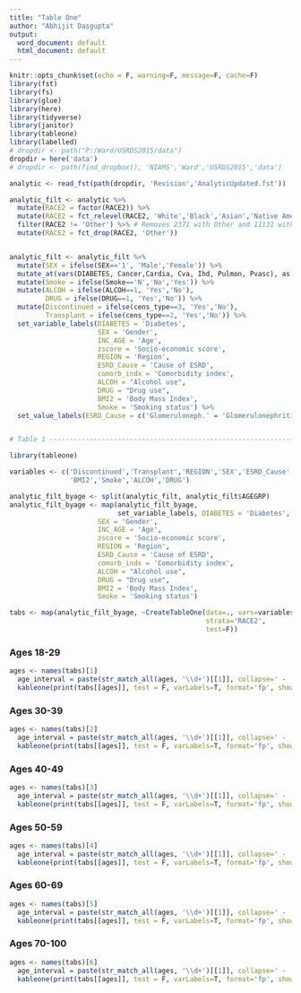 ```yaml
---
title: "Table One"
author: "Abhijit Dasgupta"
output: 
  word_document: default
  html_document: default
---
```


```r
knitr::opts_chunk$set(echo = F, warning=F, message=F, cache=F)
library(fst)
library(fs)
library(glue)
library(here)
library(tidyverse)
library(janitor)
library(tableone)
library(labelled)
# dropdir <- path("P:/Ward/USRDS2015/data")
dropdir = here('data')
# dropdir <- path(find_dropbox(), 'NIAMS','Ward','USRDS2015','data')

analytic <- read_fst(path(dropdir, 'Revision','AnalyticUpdated.fst'))

analytic_filt <- analytic %>%
  mutate(RACE2 = factor(RACE2)) %>%
  mutate(RACE2 = fct_relevel(RACE2, 'White','Black','Asian','Native American','Hispanic')) %>%
  filter(RACE2 != 'Other') %>% # Removes 2371 with Other and 11131 with missing RACE2 (N=1,277,499)
  mutate(RACE2 = fct_drop(RACE2, 'Other'))


analytic_filt <- analytic_filt %>%
  mutate(SEX = ifelse(SEX=='1', 'Male','Female')) %>%
  mutate_at(vars(DIABETES, Cancer,Cardia, Cva, Ihd, Pulmon, Pvasc), as.factor) %>%
  mutate(Smoke = ifelse(Smoke=='N','No','Yes')) %>% 
  mutate(ALCOH = ifelse(ALCOH==1, 'Yes','No'),
         DRUG = ifelse(DRUG==1, 'Yes','No')) %>% 
  mutate(Discontinued = ifelse(cens_type==3, 'Yes','No'),
         Transplant = ifelse(cens_type==2, 'Yes','No')) %>% 
  set_variable_labels(DIABETES = 'Diabetes',
                      SEX = 'Gender',
                      INC_AGE = 'Age',
                      zscore = 'Socio-economic score',
                      REGION = 'Region',
                      ESRD_Cause = 'Cause of ESRD',
                      comorb_indx = 'Comorbidity index',
                      ALCOH = "Alcohol use",
                      DRUG = "Drug use",
                      BMI2 = 'Body Mass Index',
                      Smoke = 'Smoking status') %>%
  set_value_labels(ESRD_Cause = c('Glomeruloneph.' = 'Glomerulonephritis'))


# Table 1 -----------------------------------------------------------------

library(tableone)

variables <- c('Discontinued','Transplant','REGION','SEX','ESRD_Cause','zscore','comorb_indx',
               'BMI2','Smoke','ALCOH','DRUG')

analytic_filt_byage <- split(analytic_filt, analytic_filt$AGEGRP)
analytic_filt_byage <- map(analytic_filt_byage, 
                           set_variable_labels, DIABETES = 'Diabetes',
                      SEX = 'Gender',
                      INC_AGE = 'Age',
                      zscore = 'Socio-economic score',
                      REGION = 'Region',
                      ESRD_Cause = 'Cause of ESRD',
                      comorb_indx = 'Comorbidity index',
                      ALCOH = "Alcohol use",
                      DRUG = "Drug use",
                      BMI2 = 'Body Mass Index',
                      Smoke = 'Smoking status')

tabs <- map(analytic_filt_byage, ~CreateTableOne(data=., vars=variables, 
                                                 strata='RACE2',
                                                 test=F))
```

### Ages 18-29

```r
ages <- names(tabs)[1]
  age_interval = paste(str_match_all(ages, '\\d+')[[1]], collapse=' - ')
  kableone(print(tabs[[ages]], test = F, varLabels=T, format='fp', showAllLevels=F))

```


### Ages 30-39

```r
ages <- names(tabs)[2]
  age_interval = paste(str_match_all(ages, '\\d+')[[1]], collapse=' - ')
  kableone(print(tabs[[ages]], test = F, varLabels=T, format='fp', showAllLevels=F))

```

### Ages 40-49

```r
ages <- names(tabs)[3]
  age_interval = paste(str_match_all(ages, '\\d+')[[1]], collapse=' - ')
  kableone(print(tabs[[ages]], test = F, varLabels=T, format='fp', showAllLevels=F))

```

### Ages 50-59

```r
ages <- names(tabs)[4]
  age_interval = paste(str_match_all(ages, '\\d+')[[1]], collapse=' - ')
  kableone(print(tabs[[ages]], test = F, varLabels=T, format='fp', showAllLevels=F))

```

### Ages 60-69

```r
ages <- names(tabs)[5]
  age_interval = paste(str_match_all(ages, '\\d+')[[1]], collapse=' - ')
  kableone(print(tabs[[ages]], test = F, varLabels=T, format='fp', showAllLevels=F))

```

### Ages 70-100

```r
ages <- names(tabs)[6]
  age_interval = paste(str_match_all(ages, '\\d+')[[1]], collapse=' - ')
  kableone(print(tabs[[ages]], test = F, varLabels=T, format='fp', showAllLevels=F))

```
